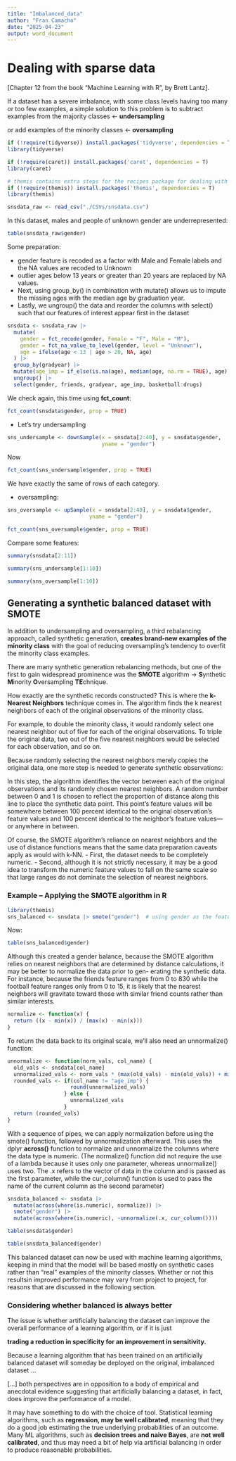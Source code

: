 ```yaml
---
title: "Imbalanced_data"
author: "Fran Camacho"
date: "2025-04-23"
output: word_document
---
```


# Dealing with sparse data

[Chapter 12 from the book "Machine Learning with R", by Brett Lantz].

If a dataset has a severe imbalance, with some class levels having too many or too few examples,
a simple solution to this problem is to subtract examples from the majority classes <- **undersampling**

or add examples of the minority classes  <- **oversampling**

```r
if (!require(tidyverse)) install.packages('tidyverse', dependencies = T)
library(tidyverse)

if (!require(caret)) install.packages('caret', dependencies = T)
library(caret)

# themis contains extra steps for the recipes package for dealing with unbalanced data. 
if (!require(themis)) install.packages('themis', dependencies = T)
library(themis)
```


```r
snsdata_raw <- read_csv("./CSVs/snsdata.csv")
```

In this dataset, males and people of unknown gender are underrepresented:

```r
table(snsdata_raw$gender)
```

Some preparation:

- gender feature is recoded as a factor with Male and Female labels and the NA values are 
recoded to Unknown
- outlier ages below 13 years or greater than 20 years are replaced by NA values. 
- Next, using group_by() in combination with mutate() allows us to impute the missing 
ages with the median age by graduation year.
- Lastly, we ungroup() the data and reorder the columns with select() such that our 
features of interest appear first in the dataset

```r
snsdata <- snsdata_raw |>
  mutate(
    gender = fct_recode(gender, Female = "F", Male = "M"),
    gender = fct_na_value_to_level(gender, level = "Unknown"),
    age = ifelse(age < 13 | age > 20, NA, age)
  ) |>
  group_by(gradyear) |>
  mutate(age_imp = if_else(is.na(age), median(age, na.rm = TRUE), age)) |>
  ungroup() |>
  select(gender, friends, gradyear, age_imp, basketball:drugs)
```

We check again, this time using **fct_count**:

```r
fct_count(snsdata$gender, prop = TRUE)
```

- Let's try undersampling

```r
sns_undersample <- downSample(x = snsdata[2:40], y = snsdata$gender,
                              yname = "gender")
```

Now

```r
fct_count(sns_undersample$gender, prop = TRUE)
```

We have exactly the same of rows of each category.


- oversampling:

```r
sns_oversample <- upSample(x = snsdata[2:40], y = snsdata$gender,
                          yname = "gender")
```

```r
fct_count(sns_oversample$gender, prop = TRUE)
```

Compare some features:

```r
summary(snsdata[2:11])
```

```r
summary(sns_undersample[1:10])
```

```r
summary(sns_oversample[1:10])
```

## Generating a synthetic balanced dataset with SMOTE

In addition to undersampling and oversampling, a third rebalancing approach, called synthetic
generation, **creates brand-new examples of the minority class** with the goal of reducing 
oversampling’s tendency to overfit the minority class examples.

There are many synthetic generation rebalancing methods, but one of the first to gain widespread 
prominence was the **SMOTE** algorithm  ->  **S**ynthetic **M**inority **O**versampling **TE**chnique.

How exactly are the synthetic records constructed? This is where the **k-Nearest Neighbors**
technique comes in. The algorithm finds the k nearest neighbors of each of the original
observations of the minority class.

For example, to double the minority class, it would randomly select one nearest neighbor out of five 
for each of the original observations.
To triple the original data, two out of the five nearest neighbors would be selected for each observation, 
and so on.

Because randomly selecting the nearest neighbors merely copies the original data, one more
step is needed to generate synthetic observations: 

In this step, the algorithm identifies the vector between each of the original observations and 
its randomly chosen nearest neighbors. A random number between 0 and 1 is chosen to reflect the 
proportion of distance along this line to place the synthetic data point. 
This point’s feature values will be somewhere between 100 percent identical to the original observation’s 
feature values and 100 percent identical to the neighbor’s feature values—or anywhere in between.

Of course, the SMOTE algorithm’s reliance on nearest neighbors and the use of distance functions
means that the same data preparation caveats apply as would with k-NN. 
- First, the dataset needs to be completely numeric. 
- Second, although it is not strictly necessary, it may be a good idea to transform the numeric feature
values to fall on the same scale so that large ranges do not dominate the selection of nearest neighbors.


### Example – Applying the SMOTE algorithm in R


```r
library(themis)
sns_balanced <- snsdata |> smote("gender")  # using gender as the feature to balance
```

Now:

```r
table(sns_balanced$gender)
```


Although this created a gender balance, because the SMOTE algorithm relies on nearest neighbors
that are determined by distance calculations, it may be better to normalize the data prior to gen-
erating the synthetic data. For instance, because the friends feature ranges from 0 to 830 while
the football feature ranges only from 0 to 15, it is likely that the nearest neighbors will gravitate
toward those with similar friend counts rather than similar interests.

```r
normalize <- function(x) {
  return ((x - min(x)) / (max(x) - min(x)))
}
```

To return the data back to its original scale, we’ll also need an unnormalize() function:


```r
unnormalize <- function(norm_vals, col_name) {
  old_vals <- snsdata[col_name]
  unnormalized_vals <- norm_vals * (max(old_vals) - min(old_vals)) + min(old_vals)
  rounded_vals <- if(col_name != "age_imp") {
                    round(unnormalized_vals) 
                  } else {
                    unnormalized_vals
                  }
  return (rounded_vals)
}
```

With a sequence of pipes, we can apply normalization before using the smote() function, followed
by unnormalization afterward. 
This uses the dplyr **across()** function to normalize and unnormalize the columns where the data type is numeric.
(The normalize() function did not require the use of a lambda because it uses only one parameter,
whereas unnormalize() uses two. The .x refers to the vector of data in the column and is passed
as the first parameter, while the cur_column() function is used to pass the name of the current
column as the second parameter)

```r
snsdata_balanced <- snsdata |>
  mutate(across(where(is.numeric), normalize)) |>
  smote("gender") |>
  mutate(across(where(is.numeric), ~unnormalize(.x, cur_column())))
```

```r
table(snsdata$gender)

table(snsdata_balanced$gender)
```


This balanced dataset can now be used with machine learning algorithms, keeping in mind that 
the model will be based mostly on synthetic cases rather than “real” examples of the minority classes. 
Whether or not this resultsin improved performance may vary from project to project, for reasons that 
are discussed in the following section.

### Considering whether balanced is always better

The issue is whether artificially balancing the dataset can improve the overall performance 
of a learning algorithm, or if it is just

  **trading a reduction in specificity for an improvement in sensitivity.**
  
Because a learning algorithm that has been trained on an artificially balanced dataset will 
someday be deployed on the original, imbalanced dataset ...

[...] both perspectives are in opposition to a body of empirical and anecdotal evidence
suggesting that artificially balancing a dataset, in fact, does improve the performance of a model.
  
It may have something to do with the choice of tool.
Statistical learning algorithms, such as **regression, may be well calibrated**, meaning that they do
a good job estimating the true underlying probabilities of an outcome.
Many ML algorithms, such as **decision trees and naive Bayes**, are **not well calibrated**, 
and thus may need a bit of help via artificial balancing in order to produce reasonable
probabilities.
